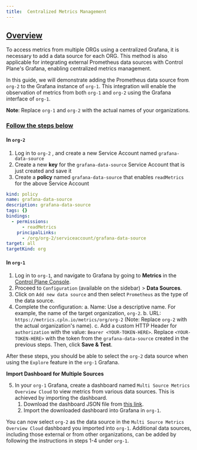 ```yaml
---
title:  Centralized Metrics Management
---
```


## [Overview](#overview)

To access metrics from multiple ORGs using a centralized Grafana, it is necessary to add a data source for each ORG. 
This method is also applicable for integrating external Prometheus data sources with Control Plane's Grafana, enabling centralized metrics management.

In this guide, we will demonstrate adding the Prometheus data source from `org-2` to the Grafana instance of `org-1`. 
This integration will enable the observation of metrics from both `org-1` and `org-2` using the Grafana interface of `org-1`.

**Note**: Replace `org-1` and `org-2` with the actual names of your organizations.

### [Follow the steps below](#steps)

#### In `org-2`

1. Log in to `org-2` , and create a new Service Account named `grafana-data-source`
2. Create a new **key** for the `grafana-data-source` Service Account that is just created and save it
3. Create a **policy** named `grafana-data-source` that enables `readMetrics` for the above Service Account

```yaml
kind: policy
name: grafana-data-source
description: grafana-data-source
tags: {}
bindings:
  - permissions:
      - readMetrics
    principalLinks:
      - /org/org-2/serviceaccount/grafana-data-source
target: all
targetKind: org
```

#### In `org-1`

1. Log in to `org-1`, and navigate to Grafana by going to **Metrics** in the [Control Plane Console](https://console.cpln.io/console/).
2. Proceed to `Configuration` (available on the sidebar) > **Data Sources**.
3. Click on `Add new data source` and then select `Prometheus` as the type of the data source.
4. Complete the configuration:
    a. Name: Use a descriptive name. For example, the name of the target organization, `org-2`.
    b. URL: `https://metrics.cpln.io/metrics/org/org-2` (Note: Replace `org-2` with the actual organization's name).
    c. Add a custom HTTP Header for `authorization` with the value: `Bearer <YOUR-TOKEN-HERE>`. Replace `<YOUR-TOKEN-HERE>` with the token from the `grafana-data-source` created in the previous steps. Then, click **Save & Test**.

After these steps, you should be able to select the `org-2` data source when using the `Explore` feature in the `org-1` Grafana.

**Import Dashboard for Multiple Sources** 

5. In your `org-1` Grafana, create a dashboard named `Multi Source Metrics Overview Cloud` to view metrics from various data sources. 
This is achieved by importing the dashboard.
   1. Download the dashboard JSON file from [this link](https://grafana.com/api/dashboards/20378/revisions/1/download).
   2. Import the downloaded dashboard into Grafana in `org-1`.

You can now select `org-2` as the data source in the `Multi Source Metrics Overview Cloud` dashboard you imported into `org-1`. 
Additional data sources, including those external or from other organizations, can be added by following the instructions in steps 1-4 under `org-1`.




